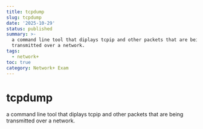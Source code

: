 ```yaml
---
title: tcpdump
slug: tcpdump
date: '2025-10-29'
status: published
summary: >-
  a command line tool that diplays tcpip and other packets that are being
  transmitted over a network.
tags:
  - network+
toc: true
category: Network+ Exam
---
```


# tcpdump

a command line tool that diplays tcpip and other packets that are being transmitted over a network.

